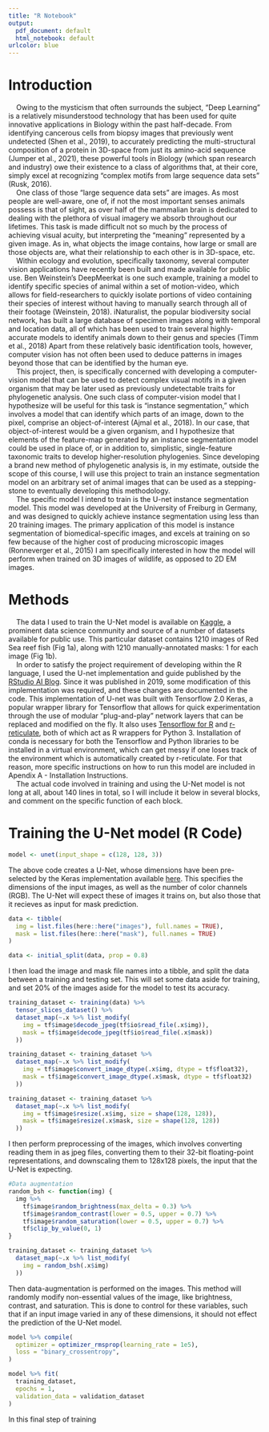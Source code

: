 ---
title: "R Notebook"
output:
  pdf_document: default
  html_notebook: default
urlcolor: blue
---

# Introduction

|     Owing to the mysticism that often surrounds the subject, "Deep Learning" is a relatively misunderstood technology that has been used for quite innovative applications in Biology within the past half-decade. From identifying cancerous cells from biopsy images that previously went undetected (Shen et al., 2019), to accurately predicting the multi-structural composition of a protein in 3D-space from just its amino-acid sequence (Jumper et al., 2021), these powerful tools in Biology (which span research and industry) owe their existence to a class of algorithms that, at their core, simply excel at recognizing "complex motifs from large sequence data sets" (Rusk, 2016). 
|     One class of those "large sequence data sets" are images. As most people are well-aware, one of, if not the most important senses animals possess is that of sight, as over half of the mammalian brain is dedicated to dealing with the plethora of visual imagery we absorb throughout our lifetimes. This task is made difficult not so much by the process of achieving visual acuity, but interpreting the "meaning" represented by a given image. As in, what objects the image contains, how large or small are those objects are, what their relationship to each other is in 3D-space, etc. 
|     Within ecology and evolution, specifically taxonomy, several computer vision applications have recently been built and made available for public use. Ben Weinstein's DeepMeerkat is one such example, training a model to identify specific species of animal within a set of motion-video, which allows for field-researchers to quickly isolate portions of video containing their species of interest without having to manually search through all of their footage (Weinstein, 2018). iNaturalist, the popular biodiversity social network, has built a large database of specimen images along with temporal and location data, all of which has been used to train several highly-accurate models to identify animals down to their genus and species (Timm et al., 2018) Apart from these relatively basic identification tools, however, computer vision has not often been used to deduce patterns in images beyond those that can be identified by the human eye. 
|     This project, then, is specifically concerned with developing a computer-vision model that can be used to detect complex visual motifs in a given organism that may be later used as previously undetectable traits for phylogenetic analysis. One such class of computer-vision model that I hypothesize will be useful for this task is "instance segmentation," which involves a model that can identify which parts of an image, down to the pixel, comprise an object-of-interest (Ajmal et al., 2018). In our case, that object-of-interest would be a given organism, and I hypothesize that elements of the feature-map generated by an instance segmentation model could be used in place of, or in addition to, simplistic, single-feature taxonomic traits to develop higher-resolution phylogenies. Since developing a brand new method of phylogenetic analysis is, in my estimate, outside the scope of this course, I will use this project to train an instance segmentation model on an arbitrary set of animal images that can be used as a stepping-stone to eventually developing this methodology.
|     The specific model I intend to train is the U-net instance segmentation model. This model was developed at the University of Freiburg in Germany, and was designed to quickly achieve instance segmentation using less than 20 training images. The primary application of this model is instance segmentation of biomedical-specific images, and excels at training on so few because of the higher cost of producing microscopic images (Ronneverger et al., 2015) I am specifically interested in how the model will perform when trained on 3D images of wildlife, as opposed to 2D EM images.  

# Methods

|     The data I used to train the U-Net model is available on [Kaggle](https://www.kaggle.com/metavision/accurate-red-sea-reef-fish-shapessegmentation), a prominent data science community and source of a number of datasets available for public use. This particular dataset contains 1210 images of Red Sea reef fish (Fig 1a), along with 1210 manually-annotated masks: 1 for each image (Fig 1b).

|     In order to satisfy the project requirement of developing within the R language, I used the U-net implementation and guide published by the [RStudio AI Blog](https://blogs.rstudio.com/ai/posts/2019-08-23-unet/). Since it was published in 2019, some modification of this implementation was required, and these changes are documented in the code. This implementation of U-net was built with Tensorflow 2.0 Keras, a popular wrapper library for Tensorflow that allows for quick experimentation through the use of modular "plug-and-play" network layers that can be replaced and modified on the fly. It also uses [Tensorflow for R](https://tensorflow.rstudio.com/installation/) and [r-reticulate](https://rstudio.github.io/reticulate/), both of which act as R wrappers for Python 3. Installation of conda is necessary for both the Tensorflow and Python libraries to be installed in a virtual environment, which can get messy if one loses track of the environment which is automatically created by r-reticulate. For that reason, more specific instructions on how to run this model are included in Apendix A - Installation Instructions. 

|     The actual code involved in training and using the U-Net model is not long at all, about 140 lines in total, so I will include it below in several blocks, and comment on the specific function of each block.

# Training the U-Net model (R Code)

```{r}
model <- unet(input_shape = c(128, 128, 3))
```
The above code creates a U-Net, whose dimensions have been pre-selected by the Keras implementation available [here](https://github.com/r-tensorflow/unet). This specifies the dimensions of the input images, as well as the number of color channels (RGB). The U-Net will expect these of images it trains on, but also those that it recieves as input for mask prediction.

```{r}
data <- tibble(
  img = list.files(here::here("images"), full.names = TRUE),
  mask = list.files(here::here("mask"), full.names = TRUE)
)

data <- initial_split(data, prop = 0.8)
```
I then load the image and mask file names into a tibble, and split the data between a training and testing set. This will set some data aside for training, and set 20% of the images aside for the model to test its accuracy.

```{r}
training_dataset <- training(data) %>%
  tensor_slices_dataset() %>%
  dataset_map(~.x %>% list_modify(
    img = tf$image$decode_jpeg(tf$io$read_file(.x$img)),
    mask = tf$image$decode_jpeg(tf$io$read_file(.x$mask))
  ))

training_dataset <- training_dataset %>%
  dataset_map(~.x %>% list_modify(
    img = tf$image$convert_image_dtype(.x$img, dtype = tf$float32),
    mask = tf$image$convert_image_dtype(.x$mask, dtype = tf$float32)
  ))

training_dataset <- training_dataset %>%
  dataset_map(~.x %>% list_modify(
    img = tf$image$resize(.x$img, size = shape(128, 128)),
    mask = tf$image$resize(.x$mask, size = shape(128, 128))
  ))
```
I then perform preprocessing of the images, which involves converting reading them in as jpeg files, converting them to their 32-bit floating-point representations, and downscaling them to 128x128 pixels, the input that the U-Net is expecting.

```{r}
#Data augmentation
random_bsh <- function(img) {
  img %>%
    tf$image$random_brightness(max_delta = 0.3) %>%
    tf$image$random_contrast(lower = 0.5, upper = 0.7) %>%
    tf$image$random_saturation(lower = 0.5, upper = 0.7) %>%
    tf$clip_by_value(0, 1)
}

training_dataset <- training_dataset %>%
  dataset_map(~.x %>% list_modify(
    img = random_bsh(.x$img)
  ))
```
Then data-augmentation is performed on the images. This method will randomly modify non-essential values of the image, like brightness, contrast, and saturation. This is done to control for these variables, such that if an input image varied in any of these dimensions, it should not effect the prediction of the U-Net model.

```{r}
model %>% compile(
  optimizer = optimizer_rmsprop(learning_rate = 1e5),
  loss = "binary_crossentropy",
)

model %>% fit(
  training_dataset,
  epochs = 1,
  validation_data = validation_dataset
)
```
In this final step of training


